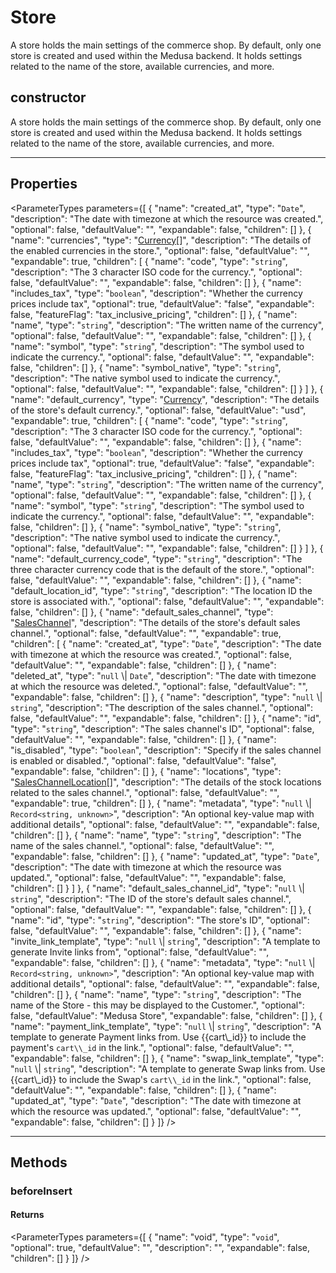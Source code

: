 
# Store

A store holds the main settings of the commerce shop. By default, only one store is created and used within the Medusa backend. It holds settings related to the name of the store, available currencies, and more.

## constructor

A store holds the main settings of the commerce shop. By default, only one store is created and used within the Medusa backend. It holds settings related to the name of the store, available currencies, and more.

___

## Properties

<ParameterTypes parameters={[
  {
    "name": "created_at",
    "type": "`Date`",
    "description": "The date with timezone at which the resource was created.",
    "optional": false,
    "defaultValue": "",
    "expandable": false,
    "children": []
  },
  {
    "name": "currencies",
    "type": "[Currency](medusa.Currency.mdx)[]",
    "description": "The details of the enabled currencies in the store.",
    "optional": false,
    "defaultValue": "",
    "expandable": true,
    "children": [
      {
        "name": "code",
        "type": "`string`",
        "description": "The 3 character ISO code for the currency.",
        "optional": false,
        "defaultValue": "",
        "expandable": false,
        "children": []
      },
      {
        "name": "includes_tax",
        "type": "`boolean`",
        "description": "Whether the currency prices include tax",
        "optional": true,
        "defaultValue": "false",
        "expandable": false,
        "featureFlag": "tax_inclusive_pricing",
        "children": []
      },
      {
        "name": "name",
        "type": "`string`",
        "description": "The written name of the currency",
        "optional": false,
        "defaultValue": "",
        "expandable": false,
        "children": []
      },
      {
        "name": "symbol",
        "type": "`string`",
        "description": "The symbol used to indicate the currency.",
        "optional": false,
        "defaultValue": "",
        "expandable": false,
        "children": []
      },
      {
        "name": "symbol_native",
        "type": "`string`",
        "description": "The native symbol used to indicate the currency.",
        "optional": false,
        "defaultValue": "",
        "expandable": false,
        "children": []
      }
    ]
  },
  {
    "name": "default_currency",
    "type": "[Currency](medusa.Currency.mdx)",
    "description": "The details of the store's default currency.",
    "optional": false,
    "defaultValue": "usd",
    "expandable": true,
    "children": [
      {
        "name": "code",
        "type": "`string`",
        "description": "The 3 character ISO code for the currency.",
        "optional": false,
        "defaultValue": "",
        "expandable": false,
        "children": []
      },
      {
        "name": "includes_tax",
        "type": "`boolean`",
        "description": "Whether the currency prices include tax",
        "optional": true,
        "defaultValue": "false",
        "expandable": false,
        "featureFlag": "tax_inclusive_pricing",
        "children": []
      },
      {
        "name": "name",
        "type": "`string`",
        "description": "The written name of the currency",
        "optional": false,
        "defaultValue": "",
        "expandable": false,
        "children": []
      },
      {
        "name": "symbol",
        "type": "`string`",
        "description": "The symbol used to indicate the currency.",
        "optional": false,
        "defaultValue": "",
        "expandable": false,
        "children": []
      },
      {
        "name": "symbol_native",
        "type": "`string`",
        "description": "The native symbol used to indicate the currency.",
        "optional": false,
        "defaultValue": "",
        "expandable": false,
        "children": []
      }
    ]
  },
  {
    "name": "default_currency_code",
    "type": "`string`",
    "description": "The three character currency code that is the default of the store.",
    "optional": false,
    "defaultValue": "",
    "expandable": false,
    "children": []
  },
  {
    "name": "default_location_id",
    "type": "`string`",
    "description": "The location ID the store is associated with.",
    "optional": false,
    "defaultValue": "",
    "expandable": false,
    "children": []
  },
  {
    "name": "default_sales_channel",
    "type": "[SalesChannel](medusa.SalesChannel.mdx)",
    "description": "The details of the store's default sales channel.",
    "optional": false,
    "defaultValue": "",
    "expandable": true,
    "children": [
      {
        "name": "created_at",
        "type": "`Date`",
        "description": "The date with timezone at which the resource was created.",
        "optional": false,
        "defaultValue": "",
        "expandable": false,
        "children": []
      },
      {
        "name": "deleted_at",
        "type": "`null` \\| `Date`",
        "description": "The date with timezone at which the resource was deleted.",
        "optional": false,
        "defaultValue": "",
        "expandable": false,
        "children": []
      },
      {
        "name": "description",
        "type": "`null` \\| `string`",
        "description": "The description of the sales channel.",
        "optional": false,
        "defaultValue": "",
        "expandable": false,
        "children": []
      },
      {
        "name": "id",
        "type": "`string`",
        "description": "The sales channel's ID",
        "optional": false,
        "defaultValue": "",
        "expandable": false,
        "children": []
      },
      {
        "name": "is_disabled",
        "type": "`boolean`",
        "description": "Specify if the sales channel is enabled or disabled.",
        "optional": false,
        "defaultValue": "false",
        "expandable": false,
        "children": []
      },
      {
        "name": "locations",
        "type": "[SalesChannelLocation](medusa.SalesChannelLocation.mdx)[]",
        "description": "The details of the stock locations related to the sales channel.",
        "optional": false,
        "defaultValue": "",
        "expandable": true,
        "children": []
      },
      {
        "name": "metadata",
        "type": "`null` \\| `Record<string, unknown>`",
        "description": "An optional key-value map with additional details",
        "optional": false,
        "defaultValue": "",
        "expandable": false,
        "children": []
      },
      {
        "name": "name",
        "type": "`string`",
        "description": "The name of the sales channel.",
        "optional": false,
        "defaultValue": "",
        "expandable": false,
        "children": []
      },
      {
        "name": "updated_at",
        "type": "`Date`",
        "description": "The date with timezone at which the resource was updated.",
        "optional": false,
        "defaultValue": "",
        "expandable": false,
        "children": []
      }
    ]
  },
  {
    "name": "default_sales_channel_id",
    "type": "`null` \\| `string`",
    "description": "The ID of the store's default sales channel.",
    "optional": false,
    "defaultValue": "",
    "expandable": false,
    "children": []
  },
  {
    "name": "id",
    "type": "`string`",
    "description": "The store's ID",
    "optional": false,
    "defaultValue": "",
    "expandable": false,
    "children": []
  },
  {
    "name": "invite_link_template",
    "type": "`null` \\| `string`",
    "description": "A template to generate Invite links from",
    "optional": false,
    "defaultValue": "",
    "expandable": false,
    "children": []
  },
  {
    "name": "metadata",
    "type": "`null` \\| `Record<string, unknown>`",
    "description": "An optional key-value map with additional details",
    "optional": false,
    "defaultValue": "",
    "expandable": false,
    "children": []
  },
  {
    "name": "name",
    "type": "`string`",
    "description": "The name of the Store - this may be displayed to the Customer.",
    "optional": false,
    "defaultValue": "Medusa Store",
    "expandable": false,
    "children": []
  },
  {
    "name": "payment_link_template",
    "type": "`null` \\| `string`",
    "description": "A template to generate Payment links from. Use &#123;&#123;cart\\_id&#125;&#125; to include the payment's `cart\\_id` in the link.",
    "optional": false,
    "defaultValue": "",
    "expandable": false,
    "children": []
  },
  {
    "name": "swap_link_template",
    "type": "`null` \\| `string`",
    "description": "A template to generate Swap links from. Use &#123;&#123;cart\\_id&#125;&#125; to include the Swap's `cart\\_id` in the link.",
    "optional": false,
    "defaultValue": "",
    "expandable": false,
    "children": []
  },
  {
    "name": "updated_at",
    "type": "`Date`",
    "description": "The date with timezone at which the resource was updated.",
    "optional": false,
    "defaultValue": "",
    "expandable": false,
    "children": []
  }
]} />

___

## Methods

### beforeInsert

#### Returns

<ParameterTypes parameters={[
  {
    "name": "void",
    "type": "`void`",
    "optional": true,
    "defaultValue": "",
    "description": "",
    "expandable": false,
    "children": []
  }
]} />
